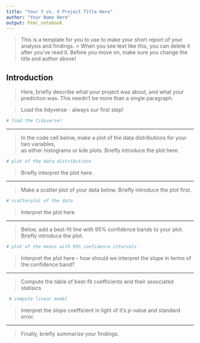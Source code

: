 ```yaml
---
title: "Your Y vs. X Project Title Here"
author: "Your Name Here"
output: html_notebook
---
```


> This is a template for you to use to make your short report of your analysis and findings. > When you see text like this, you can delete  it after you've read it.
> Before you move on, make sure you change the title and author above!

## Introduction
 
> Here, briefly describe what your project was about, and what your prediction was.
> This needn't be more than a single paragraph. 

> Load the tidyverse - always our first step!

```r
# load the tidyverse!

```

---

> In the code cell below, make a plot of the data distributions for your two variables,  
  as either histograms or kde plots.
  > Briefly introduce the plot here.

```r
# plot of the data distributions

```

> Briefly interpret the plot here.

---

> Make a scatter plot of your data below.
> Briefly introduce the plot first.

```r
# scatterplot of the data

```

> Interpret the plot here

---

> Below, add a best-fit line with 95% confidence bands to your plot.
> Briefly introduce the plot.

```r
# plot of the means with 95% confidence intervals

```

> Interpret the plot here - how should we interpret the slope
> in terms of the confidence band?

---

> Compute the table of best-fit coefficients and their associated statisics

```r
 # compute linear model
```

> Interpret the slope coefficient in light of it's p-value and standard error.

---

> Finally, briefly summarize your findings.


